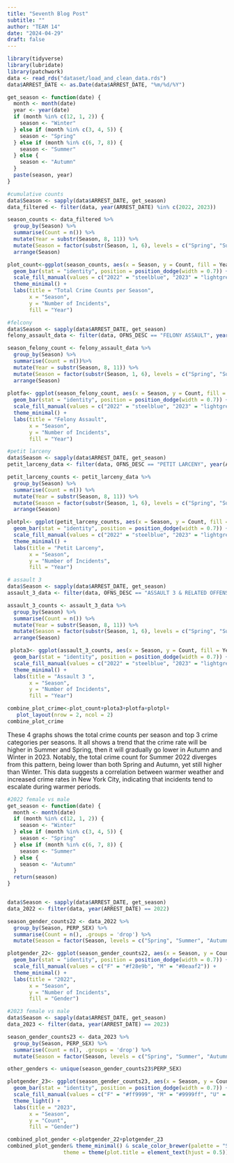 ```yaml
---
title: "Seventh Blog Post"
subtitle: ""
author: "TEAM 14"
date: "2024-04-29"
draft: false
---
```



```r
library(tidyverse)
library(lubridate)
library(patchwork)
data <- read_rds("dataset/load_and_clean_data.rds")
data$ARREST_DATE <- as.Date(data$ARREST_DATE, "%m/%d/%Y")
```

```r
get_season <- function(date) {
  month <- month(date)
  year <- year(date)
  if (month %in% c(12, 1, 2)) {
    season <- "Winter"
  } else if (month %in% c(3, 4, 5)) {
    season <- "Spring"
  } else if (month %in% c(6, 7, 8)) {
    season <- "Summer"
  } else {
    season <- "Autumn"
  }
  paste(season, year)
}
```

```r
#cumulative counts 
data$Season <- sapply(data$ARREST_DATE, get_season)
data_filtered <- filter(data, year(ARREST_DATE) %in% c(2022, 2023))

season_counts <- data_filtered %>%
  group_by(Season) %>%
  summarise(Count = n()) %>%
  mutate(Year = substr(Season, 8, 11)) %>%
  mutate(Season = factor(substr(Season, 1, 6), levels = c("Spring", "Summer", "Autumn","Winter"))) %>%
  arrange(Season)

plot_count<-ggplot(season_counts, aes(x = Season, y = Count, fill = Year)) +
  geom_bar(stat = "identity", position = position_dodge(width = 0.7)) +
  scale_fill_manual(values = c("2022" = "steelblue", "2023" = "lightgreen")) +
  theme_minimal() +
  labs(title = "Total Crime Counts per Season", 
       x = "Season", 
       y = "Number of Incidents",
       fill = "Year") 

```

```r
#felcony
data$Season <- sapply(data$ARREST_DATE, get_season)
felony_assault_data <- filter(data, OFNS_DESC == "FELONY ASSAULT", year(ARREST_DATE) %in% c(2022, 2023))

season_felony_count <- felony_assault_data %>%
  group_by(Season) %>%
  summarise(Count = n())%>%
  mutate(Year = substr(Season, 8, 11)) %>%
  mutate(Season = factor(substr(Season, 1, 6), levels = c("Spring", "Summer", "Autumn","Winter"))) %>%
  arrange(Season)
  
plotfa<- ggplot(season_felony_count, aes(x = Season, y = Count, fill = Year)) +
  geom_bar(stat = "identity", position = position_dodge(width = 0.7)) +
  scale_fill_manual(values = c("2022" = "steelblue", "2023" = "lightgreen")) +
  theme_minimal() +
  labs(title = "Felony Assault", 
       x = "Season", 
       y = "Number of Incidents",
       fill = "Year")

```

```r
#petit larceny
data$Season <- sapply(data$ARREST_DATE, get_season)
petit_larceny_data <- filter(data, OFNS_DESC == "PETIT LARCENY", year(ARREST_DATE) %in% c(2022, 2023))

petit_larceny_counts <- petit_larceny_data %>%
  group_by(Season) %>%
  summarise(Count = n()) %>%
  mutate(Year = substr(Season, 8, 11)) %>%
  mutate(Season = factor(substr(Season, 1, 6), levels = c("Spring", "Summer", "Autumn", "Winter"))) %>%
  arrange(Season)

plotpl<- ggplot(petit_larceny_counts, aes(x = Season, y = Count, fill = Year)) +
  geom_bar(stat = "identity", position = position_dodge(width = 0.7)) +
  scale_fill_manual(values = c("2022" = "steelblue", "2023" = "lightgreen")) +
  theme_minimal() +
  labs(title = "Petit Larceny", 
       x = "Season", 
       y = "Number of Incidents",
       fill = "Year")
```

```r
# assault 3
data$Season <- sapply(data$ARREST_DATE, get_season)
assault_3_data <- filter(data, OFNS_DESC == "ASSAULT 3 & RELATED OFFENSES", year(ARREST_DATE) %in% c(2022, 2023))

assault_3_counts <- assault_3_data %>%
  group_by(Season) %>%
  summarise(Count = n()) %>%
  mutate(Year = substr(Season, 8, 11)) %>%
  mutate(Season = factor(substr(Season, 1, 6), levels = c("Spring", "Summer", "Autumn", "Winter"))) %>%
  arrange(Season)

 plota3<- ggplot(assault_3_counts, aes(x = Season, y = Count, fill = Year)) +
  geom_bar(stat = "identity", position = position_dodge(width = 0.7)) +
  scale_fill_manual(values = c("2022" = "steelblue", "2023" = "lightgreen")) +
  theme_minimal() +
  labs(title = "Assault 3 ", 
       x = "Season", 
       y = "Number of Incidents",
       fill = "Year")

```
```r
combine_plot_crime<-plot_count+plota3+plotfa+plotpl+
   plot_layout(nrow = 2, ncol = 2)
combine_plot_crime
```

These 4 graphs shows the total crime counts per season and top 3 crime categories per seasons. It all shows a trend that the crime rate will be higher in Summer and Spring, then it will gradually go lower in Autumn and Winter in 2023. Notably, the total crime count for Summer 2022 diverges from this pattern, being lower than both Spring and Autumn, yet still higher than Winter. This data suggests a correlation between warmer weather and increased crime rates in New York City, indicating that incidents tend to escalate during warmer periods.


```r
#2022 female vs male 
get_season <- function(date) {
  month <- month(date)
  if (month %in% c(12, 1, 2)) {
    season <- "Winter"
  } else if (month %in% c(3, 4, 5)) {
    season <- "Spring"
  } else if (month %in% c(6, 7, 8)) {
    season <- "Summer"
  } else {
    season <- "Autumn"
  }
  return(season)
}


data$Season <- sapply(data$ARREST_DATE, get_season)
data_2022 <- filter(data, year(ARREST_DATE) == 2022)

season_gender_counts22 <- data_2022 %>%
  group_by(Season, PERP_SEX) %>%
  summarise(Count = n(), .groups = 'drop') %>%
  mutate(Season = factor(Season, levels = c("Spring", "Summer", "Autumn", "Winter")))

plotgender_22<- ggplot(season_gender_counts22, aes(x = Season, y = Count, fill = PERP_SEX)) +
  geom_bar(stat = "identity", position = position_dodge(width = 0.7)) +
  scale_fill_manual(values = c("F" = "#f28e9b", "M" = "#8eaaf2")) +
  theme_minimal() +
  labs(title = "2022", 
       x = "Season", 
       y = "Number of Incidents",
       fill = "Gender")
```

```r
#2023 female vs male 
data$Season <- sapply(data$ARREST_DATE, get_season)
data_2023 <- filter(data, year(ARREST_DATE) == 2023)

season_gender_counts23 <- data_2023 %>%
  group_by(Season, PERP_SEX) %>%
  summarise(Count = n(), .groups = 'drop') %>%
  mutate(Season = factor(Season, levels = c("Spring", "Summer", "Autumn", "Winter")))

other_genders <- unique(season_gender_counts23$PERP_SEX)

plotgender_23<- ggplot(season_gender_counts23, aes(x = Season, y = Count, fill = PERP_SEX)) +
  geom_bar(stat = "identity", position = position_dodge(width = 0.7)) +
  scale_fill_manual(values = c("F" = "#ff9999", "M" = "#9999ff", "U" = "#ffff66")) +
  theme_light() +
  labs(title = "2023",
       x = "Season",
       y = "Count",
       fill = "Gender")
```


```r
combined_plot_gender <-plotgender_22+plotgender_23
combined_plot_gender& theme_minimal() & scale_color_brewer(palette = "Set1")& plot_annotation(title = 'Gender Incident Counts per Season for 2022 and 2023',
                  theme = theme(plot.title = element_text(hjust = 0.5)))

```

